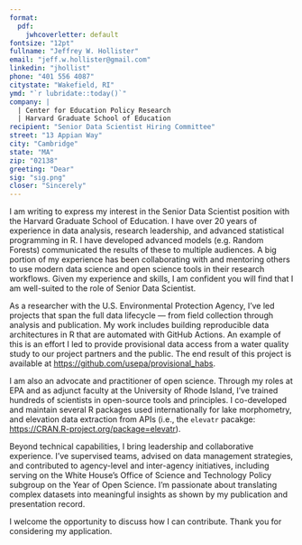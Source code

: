 ```yaml
---
format: 
  pdf:
    jwhcoverletter: default
fontsize: "12pt"
fullname: "Jeffrey W. Hollister"
email: "jeff.w.hollister@gmail.com"
linkedin: "jhollist"
phone: "401 556 4087"
citystate: "Wakefield, RI"
ymd: "`r lubridate::today()`"
company: |
  | Center for Education Policy Research
  | Harvard Graduate School of Education
recipient: "Senior Data Scientist Hiring Committee"
street: "13 Appian Way"
city: "Cambridge"
state: "MA"
zip: "02138"
greeting: "Dear"
sig: "sig.png"
closer: "Sincerely"
---
```


I am writing to express my interest in the Senior Data Scientist position with the Harvard Graduate School of Education. I have over 20 years of experience in data analysis, research leadership, and advanced statistical programming in R. I have developed advanced models (e.g. Random Forests) communicated the results of these to multiple audiences. A big portion of my experience has been collaborating with and mentoring others to use modern data science and open science tools in their research workflows.  Given my experience and skills, I am confident you will find that I am well-suited to the role of Senior Data Scientist.

As a researcher with the U.S. Environmental Protection Agency, I’ve led projects that span the full data lifecycle — from field collection through analysis and publication. My work includes building reproducible data architectures in R that are automated with GitHub Actions. An example of this is an effort I led to provide provisional data access from a water quality study to our project partners and the public.  The end result of this project is available at <https://github.com/usepa/provisional_habs>.

I am also an advocate and practitioner of open science. Through my roles at EPA and as adjunct faculty at the University of Rhode Island, I’ve trained hundreds of scientists in open-source tools and principles. I co-developed and maintain several R packages used internationally for lake morphometry, and elevation data extraction from APIs (i.e., the `elevatr` pacakge: <https://CRAN.R-project.org/package=elevatr>).

Beyond technical capabilities, I bring leadership and collaborative experience. I’ve supervised teams, advised on data management strategies, and contributed to agency-level and inter-agency initiatives, including serving on the White House's Office of Science and Technology Policy subgroup on the Year of Open Science. I’m passionate about translating complex datasets into meaningful insights as shown by my publication and presentation record. 

I welcome the opportunity to discuss how I can contribute. Thank you for considering my application.